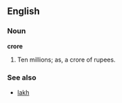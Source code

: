 ==English==

===Noun===

'''crore'''

#Ten millions; as, a crore of rupees.

===See also===
*[[lakh]]